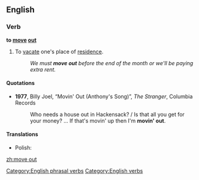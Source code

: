 ==English==

===Verb===
'''to [[move]] [[out]]'''

# {{idiom}} To [[vacate]] one's place of [[residence]].
#: ''We must '''move out''' before the end of the month or we'll be paying extra rent.''

====Quotations====
* '''1977''', Billy Joel, “Movin' Out (Anthony's Song)”, ''The Stranger'', Columbia Records
*: Who needs a house out in Hackensack? / Is that all you get for your money? ... If that's movin' up then I'm '''movin' out'''.

====Translations====
{{trans-top|to vacate one's place of residence}}
* Polish: {{t-|pl|wyprowadzać się}}
{{trans-mid}}
{{trans-bottom}}

[[Category:English phrasal verbs]]
[[Category:English verbs]]

[[zh:move out]]